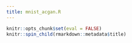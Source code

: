 ```yaml
---
title: mnist_acgan.R
---
```


```r
knitr::opts_chunk$set(eval = FALSE)
knitr::spin_child(rmarkdown::metadata$title)
```

